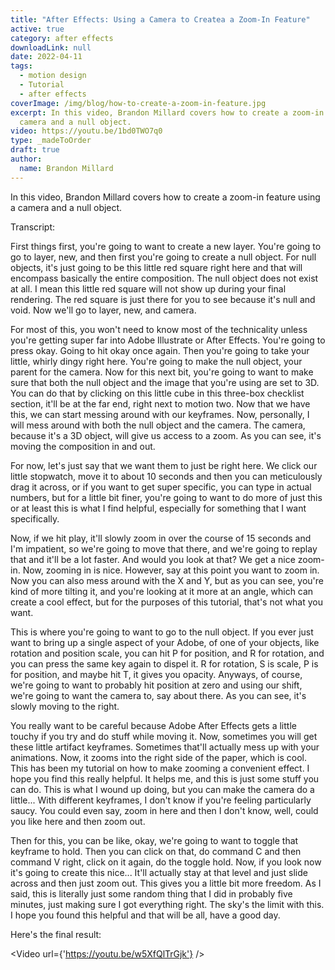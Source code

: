 ```yaml
---
title: "After Effects: Using a Camera to Createa a Zoom-In Feature"
active: true
category: after effects
downloadLink: null
date: 2022-04-11
tags:
  - motion design
  - Tutorial
  - after effects
coverImage: /img/blog/how-to-create-a-zoom-in-feature.jpg
excerpt: In this video, Brandon Millard covers how to create a zoom-in feature using a
  camera and a null object.
video: https://youtu.be/1bd0TWO7q0
type: _madeToOrder
draft: true
author:
  name: Brandon Millard
---
```


In this video, Brandon Millard covers how to create a zoom-in feature using a camera and a null object.

Transcript:

First things first, you're going to want to create a new layer. You're going to go to layer, new, and then first you're going to create a null object. For null objects, it's just going to be this little red square right here and that will encompass basically the entire composition. The null object does not exist at all. I mean this little red square will not show up during your final rendering. The red square is just there for you to see because it's null and void. Now we'll go to layer, new, and camera.

For most of this, you won't need to know most of the technicality unless you're getting super far into Adobe Illustrate or After Effects. You're going to press okay. Going to hit okay once again. Then you're going to take your little, whirly dingy right here. You're going to make the null object, your parent for the camera. Now for this next bit, you're going to want to make sure that both the null object and the image that you're using are set to 3D. You can do that by clicking on this little cube in this three-box checklist section, it'll be at the far end, right next to motion two. Now that we have this, we can start messing around with our keyframes. Now, personally, I will mess around with both the null object and the camera. The camera, because it's a 3D object, will give us access to a zoom. As you can see, it's moving the composition in and out.

For now, let's just say that we want them to just be right here. We click our little stopwatch, move it to about 10 seconds and then you can meticulously drag it across, or if you want to get super specific, you can type in actual numbers, but for a little bit finer, you're going to want to do more of just this or at least this is what I find helpful, especially for something that I want specifically.

Now, if we hit play, it'll slowly zoom in over the course of 15 seconds and I'm impatient, so we're going to move that there, and we're going to replay that and it'll be a lot faster. And would you look at that? We get a nice zoom-in. Now, zooming in is nice. However, say at this point you want to zoom in. Now you can also mess around with the X and Y, but as you can see, you're kind of more tilting it, and you're looking at it more at an angle, which can create a cool effect, but for the purposes of this tutorial, that's not what you want.

This is where you're going to want to go to the null object. If you ever just want to bring up a single aspect of your Adobe, of one of your objects, like rotation and position scale, you can hit P for position, and R for rotation, and you can press the same key again to dispel it. R for rotation, S is scale, P is for position, and maybe hit T, it gives you opacity. Anyways, of course, we're going to want to probably hit position at zero and using our shift, we're going to want the camera to, say about there. As you can see, it's slowly moving to the right.

You really want to be careful because Adobe After Effects gets a little touchy if you try and do stuff while moving it. Now, sometimes you will get these little artifact keyframes. Sometimes that'll actually mess up with your animations. Now, it zooms into the right side of the paper, which is cool. This has been my tutorial on how to make zooming a convenient effect. I hope you find this really helpful. It helps me, and this is just some stuff you can do. This is what I wound up doing, but you can make the camera do a little... With different keyframes, I don't know if you're feeling particularly saucy. You could even say, zoom in here and then I don't know, well, could you like here and then zoom out.

Then for this, you can be like, okay, we're going to want to toggle that keyframe to hold. Then you can click on that, do command C and then command V right, click on it again, do the toggle hold. Now, if you look now it's going to create this nice... It'll actually stay at that level and just slide across and then just zoom out. This gives you a little bit more freedom. As I said, this is literally just some random thing that I did in probably five minutes, just making sure I got everything right. The sky's the limit with this. I hope you found this helpful and that will be all, have a good day.

Here's the final result:

<Video url={'https://youtu.be/w5XfQlTrGjk'} />
